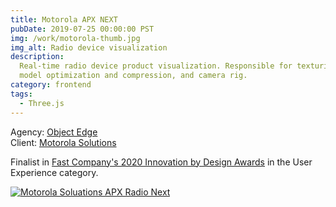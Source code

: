 ```yaml
---
title: Motorola APX NEXT
pubDate: 2019-07-25 00:00:00 PST
img: /work/motorola-thumb.jpg
img_alt: Radio device visualization
description:
  Real-time radio device product visualization. Responsible for texturing, materials, lighting, 3D
  model optimization and compression, and camera rig.
category: frontend
tags:
  - Three.js
---
```


<ExternalLink href="https://www.motorolasolutions.com/en_us/products/p25-products/apx-next-story.html" />

Agency: [Object Edge](https://www.objectedge.com/)  
Client: [Motorola Solutions](https://www.motorolasolutions.com/)

Finalist in
[Fast Company's 2020 Innovation by Design Awards](https://www.fastcompany.com/90547977/user-experience-innovation-by-design-2020)
in the User Experience category.

[![Motorola Soluations APX Radio Next](/work/motorola.webp)](https://www.motorolasolutions.com/en_us/products/p25-products/apx-next-story.html)
